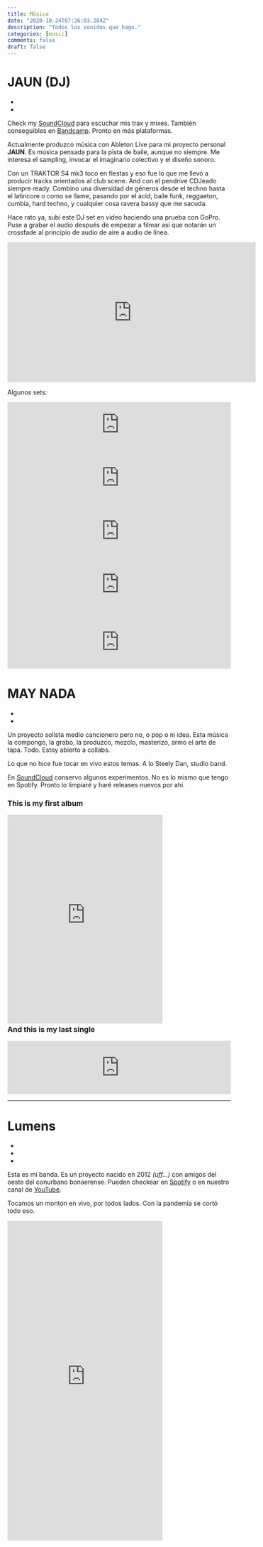 ```yaml
---
title: Música
date: "2020-10-24T07:26:03.284Z"
description: "Todos los sonidos que hago."
categories: [music]
comments: false
draft: false
---
```



# JAUN (DJ)

<ul className="flex list-none" style={{marginTop: -15}}>
  <li className="mr-5">
    <a href="https://soundcloud.com/jaunmatrin" target="_blank" rel="noreferrer" style={{color:"inherit" }}>
        <FaSoundcloud alt="Soundcloud" style={{ display: 'block', fontSize: 50 }} />
    </a>
  </li>
  <li className="mr-5">
    <a href="https://jaun.bandcamp.com/" target="_blank" rel="noreferrer" style={{color:"inherit" }}>
      <FaBandcamp alt="Bandcamp" style={{ display: 'block', fontSize: 50 }} />
    </a>
  </li>
</ul>

Check my [SoundCloud](https://soundcloud.com/jaunmatrin) para escuchar mis trax y mixes. También conseguibles en [Bandcamp](https://jaun.bandcamp.com). Pronto en más plataformas.

Actualmente produzco música con Ableton Live para mi proyecto personal **JAUN**. Es música pensada para la pista de baile, aunque no siempre. Me interesa el sampling, invocar el imaginario colectivo y el diseño sonoro.

Con un TRAKTOR S4 mk3 toco en fiestas y eso fue lo que me llevó a producir tracks orientados al club scene. And con el pendrive CDJeado siempre ready. Combino una diversidad de géneros desde el techno hasta el latincore o como se llame, pasando por el acid, baile funk, reggaeton, cumbia, hard techno, y cualquier cosa ravera bassy que me sacuda.

Hace rato ya, subí este DJ set en video haciendo una prueba con GoPro. Puse a grabar el audio después de empezar a filmar así que notarán un crossfade al principio de audio de aire a audio de línea.

<iframe width="560" height="315" src="https://www.youtube.com/embed/AwgMkZpXeJU" title="YouTube video player" frameborder="0" allow="accelerometer; autoplay; clipboard-write; encrypted-media; gyroscope; picture-in-picture; web-share" allowfullscreen></iframe>

Algunos sets:

<iframe width="100%" height="120" src="https://player-widget.mixcloud.com/widget/iframe/?hide_cover=1&feed=%2Fjaunmatrin%2Fclub-atl%25C3%25A9tico-bailable-la-isla-freepa-2025-02-01%2F" frameborder="0" ></iframe>

<iframe width="100%" height="120" src="https://player-widget.mixcloud.com/widget/iframe/?hide_cover=1&feed=%2Fjaunmatrin%2Fdj-licenciado-jaun-friends-ft-cian-sizigyas-5am-7am%2F" frameborder="0" ></iframe>

<iframe width="100%" height="120" src="https://player-widget.mixcloud.com/widget/iframe/?hide_cover=1&feed=%2Fjaunmatrin%2Fjaun-dj-set-club-del-club-20240529%2F" frameborder="0" ></iframe>

<iframe width="100%" height="120" src="https://player-widget.mixcloud.com/widget/iframe/?hide_cover=1&feed=%2Fjaunmatrin%2Fen-casa-tranquilunes%2F" frameborder="0" ></iframe>

<iframe width="100%" height="120" src="https://www.mixcloud.com/widget/iframe/?hide_cover=1&feed=%2Fjaunmatrin%2Fjaun-dj-set-ah-rave-otra-historia-cc-16122022%2F" frameborder="0" ></iframe>

# MAY NADA

<ul className="flex list-none" style={{marginTop: -15}}>
  <li className="mr-5">
    <a href="https://open.spotify.com/artist/171PrQcg6CjUbkWpYLYyMH?si=0LvMaa10SMS6hIeThpSmHw" target="_blank" rel="noreferrer" style={{ color: "inherit" }} >
      <FaSpotify alt="Spotify" style={{ float: "left", fontSize: 30}} />
    </a>
  </li>
  <li className="mr-5">
    <a href="https://maynada.bandcamp.com/" target="_blank" rel="noreferrer" style={{color: "inherit"}}>
      <FaBandcamp alt="Bandcamp" style={{ float: "left", fontSize: 30 }} />
    </a>
  </li>
</ul>

Un proyecto solista medio cancionero pero no, o pop o ni idea. Esta música la compongo, la grabo, la produzco, mezclo, masterizo, armo el arte de tapa. Todo. Estoy abierto a collabs.

Lo que no hice fue tocar en vivo estos temas. A lo Steely Dan, studio band.

En [SoundCloud](https://soundcloud.com/jaunmatrin) conservo algunos experimentos. No es lo mismo que tengo en Spotify. Pronto lo limpiaré y haré releases nuevos por ahí.

### This is my first album

<iframe
  style="border: 0; width: 350px; height: 470px; margin-bottom: -20px;"
  src="https://bandcamp.com/EmbeddedPlayer/album=3433442373/size=large/bgcol=ffffff/linkcol=de270f/tracklist=false/transparent=true/"
  seamless
>
  <a href="https://maynada.bandcamp.com/album/casa">casa by MAY NADA</a>
</iframe>

### And this is my last single

<iframe
  style="border: 0; width: 100%; height: 120px;"
  src="https://bandcamp.com/EmbeddedPlayer/track=1619702320/size=large/bgcol=ffffff/linkcol=de270f/tracklist=false/artwork=small/transparent=true/"
  seamless
>
  <a href="https://maynada.bandcamp.com/track/lissues">LISSUES by MAY NADA</a>
</iframe>

---

# Lumens

<ul className="flex list-none" style={{marginTop: -15}}>
  <li className="mr-5">
    <a href="https://open.spotify.com/artist/2UVpLOvrgkWZeYLLwrgrnj?si=qd6DWwcqQIKeWmDooZMqUg" target="_blank" rel="noreferrer" style={{ color: "inherit" }} >
      <FaSpotify alt="Spotify" style={{ float: "left", fontSize: 30}} />
    </a>
  </li>
  <li className="mr-5">
    <a href="https://lumenslumens.bandcamp.com/" target="_blank" rel="noreferrer" style={{color: "inherit"}}>
      <FaBandcamp alt="Bandcamp" style={{ float: "left", fontSize: 30 }} />
    </a>
  </li>
  <li className="mr-5">
    <a href="https://www.youtube.com/channel/UC7OlGsWq4Ps0GCYY8lz2oqQ" target="_blank" rel="noreferrer" style={{color: "inherit"}}>
      <FaYoutube alt="YouTube" style={{ float: "left", fontSize: 30 }} />
    </a>
  </li>
</ul>

Esta es mi banda. Es un proyecto nacido en 2012 _(uff...)_ con amigos del oeste del conurbano bonaerense. Pueden checkear en [Spotify](https://open.spotify.com/artist/2UVpLOvrgkWZeYLLwrgrnj?si=sx4TXgo2TeyTYpPr_3N16Q) o en nuestro canal de [YouTube](https://www.youtube.com/channel/UC7OlGsWq4Ps0GCYY8lz2oqQ).

Tocamos un montón en vivo, por todos lados. Con la pandemia se cortó todo eso.

<iframe
  style="border: 0; width: 350px; height: 720px;"
  src="https://bandcamp.com/EmbeddedPlayer/album=3856682127/size=large/bgcol=ffffff/linkcol=de270f/transparent=true/"
  seamless
>
  <a href="https://lumenslumens.bandcamp.com/album/lumens">Lumens by Lumens</a>
</iframe>
